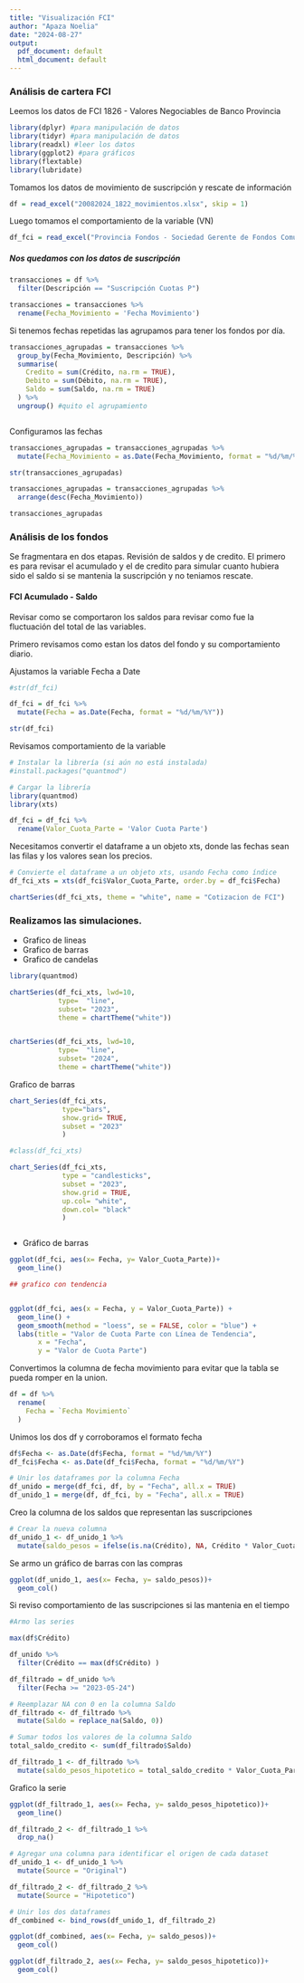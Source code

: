 ---
title: "Visualización FCI"
author: "Apaza Noelia"
date: "2024-08-27"
output:
  pdf_document: default
  html_document: default
---

### Análisis de cartera FCI

Leemos los datos de FCI 1826 - Valores Negociables de Banco Provincia

```{r warning=FALSE}
library(dplyr) #para manipulación de datos
library(tidyr) #para manipulación de datos
library(readxl) #leer los datos
library(ggplot2) #para gráficos
library(flextable)
library(lubridate)

```

Tomamos los datos de movimiento de suscripción y rescate de información 
```{r}
df = read_excel("20082024_1822_movimientos.xlsx", skip = 1) 
```

Luego tomamos el comportamiento de la variable (VN)

```{r}
df_fci = read_excel("Provincia Fondos - Sociedad Gerente de Fondos Comunes de Inversión del Grupo Provincia.xlsx")
```


##### Nos quedamos con los datos de suscripción 

```{r}
transacciones = df %>% 
  filter(Descripción == "Suscripción Cuotas P")

transacciones = transacciones %>%
  rename(Fecha_Movimiento = 'Fecha Movimiento')


```


Si tenemos fechas repetidas las agrupamos para tener los fondos por día. 
```{r}

transacciones_agrupadas = transacciones %>%
  group_by(Fecha_Movimiento, Descripción) %>%
  summarise(
    Credito = sum(Crédito, na.rm = TRUE),
    Debito = sum(Débito, na.rm = TRUE),
    Saldo = sum(Saldo, na.rm = TRUE)
  ) %>%
  ungroup() #quito el agrupamiento



```


Configuramos las fechas
```{r}

transacciones_agrupadas = transacciones_agrupadas %>%
  mutate(Fecha_Movimiento = as.Date(Fecha_Movimiento, format = "%d/%m/%Y"))

str(transacciones_agrupadas)
```

```{r}
transacciones_agrupadas = transacciones_agrupadas %>%
  arrange(desc(Fecha_Movimiento))

transacciones_agrupadas
```

### Análisis de los fondos

Se fragmentara en dos etapas. Revisión de saldos y de credito. El primero es para revisar el acumulado y el de credito para simular cuanto hubiera sido el saldo si se mantenia la suscripción y no teniamos rescate. 

#### FCI Acumulado - Saldo

Revisar como se comportaron los saldos para revisar como fue la fluctuación del total de las variables. 

Primero revisamos como estan los datos del fondo y su comportamiento diario.

Ajustamos la variable Fecha a Date
```{r}

#str(df_fci)

df_fci = df_fci %>%
  mutate(Fecha = as.Date(Fecha, format = "%d/%m/%Y"))

str(df_fci)

```

Revisamos comportamiento de la variable 

```{r warning=FALSE}
# Instalar la librería (si aún no está instalada)
#install.packages("quantmod")

# Cargar la librería
library(quantmod)
library(xts)
```


```{r}

df_fci = df_fci %>%
  rename(Valor_Cuota_Parte = 'Valor Cuota Parte')


```



Necesitamos convertir el dataframe a un objeto xts, donde las fechas sean las filas y los valores sean los precios.


```{r}

# Convierte el dataframe a un objeto xts, usando Fecha como índice
df_fci_xts = xts(df_fci$Valor_Cuota_Parte, order.by = df_fci$Fecha)

chartSeries(df_fci_xts, theme = "white", name = "Cotizacion de FCI")

```



### Realizamos las simulaciones. 


* Grafico de lineas 
* Grafico de barras
* Grafico de candelas

```{r}


library(quantmod)

chartSeries(df_fci_xts, lwd=10,
            type=  "line",
            subset= "2023",
            theme = chartTheme("white"))


chartSeries(df_fci_xts, lwd=10,
            type=  "line",
            subset= "2024",
            theme = chartTheme("white"))


```


Grafico de barras


```{r}

chart_Series(df_fci_xts,
             type="bars",
             show.grid= TRUE,
             subset = "2023"
             )

#class(df_fci_xts)

chart_Series(df_fci_xts,
             type = "candlesticks",
             subset = "2023",
             show.grid = TRUE,
             up.col= "white",
             down.col= "black"
             )



```



* Gráfico de barras

```{r}

ggplot(df_fci, aes(x= Fecha, y= Valor_Cuota_Parte))+
  geom_line()


```



```{r}
## grafico con tendencia


ggplot(df_fci, aes(x = Fecha, y = Valor_Cuota_Parte)) +
  geom_line() +
  geom_smooth(method = "loess", se = FALSE, color = "blue") +
  labs(title = "Valor de Cuota Parte con Línea de Tendencia",
       x = "Fecha",
       y = "Valor de Cuota Parte")


```




Convertimos la columna de fecha movimiento para evitar que la tabla se pueda romper en la union. 

```{r}

df = df %>%
  rename(
    Fecha = `Fecha Movimiento`
  )

```


Unimos los dos df y corroboramos el formato fecha 

```{r}

df$Fecha <- as.Date(df$Fecha, format = "%d/%m/%Y")
df_fci$Fecha <- as.Date(df_fci$Fecha, format = "%d/%m/%Y")

# Unir los dataframes por la columna Fecha
df_unido = merge(df_fci, df, by = "Fecha", all.x = TRUE)
df_unido_1 = merge(df, df_fci, by = "Fecha", all.x = TRUE)

```

Creo la columna de los saldos que representan las suscripciones

```{r}


# Crear la nueva columna
df_unido_1 <- df_unido_1 %>%
  mutate(saldo_pesos = ifelse(is.na(Crédito), NA, Crédito * Valor_Cuota_Parte))


```



Se armo un gráfico de barras con las compras

```{r}

ggplot(df_unido_1, aes(x= Fecha, y= saldo_pesos))+
  geom_col()

```


Si reviso comportamiento de las suscripciones si las mantenia en el tiempo

```{r}

#Armo las series 

max(df$Crédito)

df_unido %>%
  filter(Crédito == max(df$Crédito) )

```





```{r}

df_filtrado = df_unido %>%
  filter(Fecha >= "2023-05-24")

```


```{r}

# Reemplazar NA con 0 en la columna Saldo
df_filtrado <- df_filtrado %>%
  mutate(Saldo = replace_na(Saldo, 0))

# Sumar todos los valores de la columna Saldo
total_saldo_credito <- sum(df_filtrado$Saldo)

```




```{r}


df_filtrado_1 <- df_filtrado %>%
  mutate(saldo_pesos_hipotetico = total_saldo_credito * Valor_Cuota_Parte) #Valor de la cuota parte la primera vez que tuve perfil agresivo

```



Grafico la serie
```{r}

ggplot(df_filtrado_1, aes(x= Fecha, y= saldo_pesos_hipotetico))+
  geom_line()

```



```{r}

df_filtrado_2 <- df_filtrado_1 %>%
  drop_na()


```




```{r}
# Agregar una columna para identificar el origen de cada dataset
df_unido_1 <- df_unido_1 %>%
  mutate(Source = "Original")

df_filtrado_2 <- df_filtrado_2 %>%
  mutate(Source = "Hipotetico")

# Unir los dos dataframes
df_combined <- bind_rows(df_unido_1, df_filtrado_2)
```




```{r}

ggplot(df_combined, aes(x= Fecha, y= saldo_pesos))+
  geom_col()

ggplot(df_filtrado_2, aes(x= Fecha, y= saldo_pesos_hipotetico))+
  geom_col()




```






